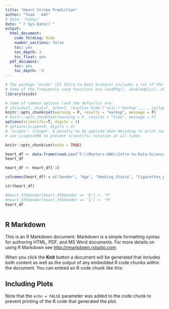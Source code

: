 ---
title: "Heart Stroke Prediction"
author: "Team - KAT"
# date: "today"
date: "`r Sys.Date()`"
output:
  html_document:
    code_folding: hide
    number_sections: false
    toc: yes
    toc_depth: 3
    toc_float: yes
  pdf_document:
    toc: yes
    toc_depth: '3'
---

```{r init, include=F}
# The package "ezids" (EZ Intro to Data Science) includes a lot of the helper functions we developed for the course. 
# Some of the frequently used functions are loadPkg(), xkabledply(), xkablesummary(), uzscale(), etc.
library(ezids)
```


```{r setup, include=FALSE}
# some of common options (and the defaults) are: 
# include=T, eval=T, echo=T, results='hide'/'asis'/'markup',..., collapse=F, warning=T, message=T, error=T, cache=T, fig.width=6, fig.height=4, fig.dim=c(6,4) #inches, fig.align='left'/'center','right', 
knitr::opts_chunk$set(warning = F, results = "markup", message = F)
# knitr::opts_chunk$set(warning = F, results = "hide", message = F)
options(scientific=T, digits = 3) 
# options(scipen=9, digits = 3) 
# ‘scipen’: integer. A penalty to be applied when deciding to print numeric values in fixed or exponential notation.  Positive values bias towards fixed and negative towards scientific notation: fixed notation will be preferred unless it is more than ‘scipen’ digits wider.
# use scipen=999 to prevent scientific notation at all times
```

```{r setup, include=FALSE}
knitr::opts_chunk$set(echo = TRUE)
```

```{r}
heart_df <- data.frame(read.csv("F:\\Masters-GWU\\Intro-to-Data-Science\\Mid-Project\\DataSet\\framingham.csv", header = TRUE))
heart_df
```



```{r}
heart_df <- heart_df[-3]
```

```{r}
colnames(heart_df) = c("Gender", "Age", "Smoking_Status", "Cigarettes_per_day", "BP_Medication", "Stroke_history", "Hypertension_History", "Diabetes_Status", "Total_Cholesterol", "Systolic_BP", "Dialostic_BP", "BMI", "Heart_Rate", "Glucose_Level", "Ten_Year_CHD")
```


```{r}
str(heart_df)
```
```{r}
#heart_df$Gender[heart_df$Gender == '0'] <- "F"
#heart_df$Gender[heart_df$Gender == '1'] <- "M"
heart_df
```


```{r}

```

## R Markdown

This is an R Markdown document. Markdown is a simple formatting syntax for authoring HTML, PDF, and MS Word documents. For more details on using R Markdown see <http://rmarkdown.rstudio.com>.

When you click the **Knit** button a document will be generated that includes both content as well as the output of any embedded R code chunks within the document. You can embed an R code chunk like this:

## Including Plots

Note that the `echo = FALSE` parameter was added to the code chunk to prevent printing of the R code that generated the plot.

